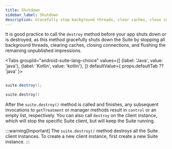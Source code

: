 ```yaml
---
title: Shutdown
sidebar_label: Shutdown
description: Gracefully stop background threads, clear caches, close connections, and flush data.
---
```


It is good practice to call the `destroy` method before your app shuts down or is destroyed, as this method gracefully shuts down the Suite by stopping all background threads, clearing caches, closing connections, and flushing the remaining unpublished impressions.


<Tabs
  groupId="android-suite-lang-choice"
  values={[
    {label: 'Java', value: 'java'},
    {label: 'Kotlin', value: 'kotlin'},
  ]} defaultValue={ props.defaultTab ?? 'java' }>
  <TabItem value="java">
```java

suite.destroy();
```
  </TabItem>
  <TabItem value="kotlin">

```kotlin
suite.destroy()
```
  </TabItem>
</Tabs>

After the `suite.destroy()` method is called and finishes, any subsequent invocations to `getTreatment` or manager methods result in `control` or an empty list, respectively. You can also call `destroy` on the client instance, which will stop the specific Suite client, but will keep the Suite running.

:::warning[Important]
The `suite.destroy()` method destroys all the Suite client instances. To create a new client instance, first create a new Suite instance.
:::
